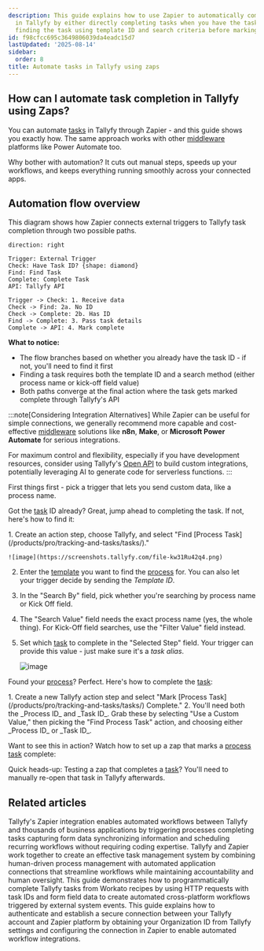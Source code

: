 ```yaml
---
description: This guide explains how to use Zapier to automatically complete tasks
  in Tallyfy by either directly completing tasks when you have the task ID or first
  finding the task using template ID and search criteria before marking it complete.
id: f98cfcc695c3649806039da4eadc15d7
lastUpdated: '2025-08-14'
sidebar:
  order: 8
title: Automate tasks in Tallyfy using zaps
---
```



## How can I automate task completion in Tallyfy using Zaps?

You can automate [tasks](/products/pro/tracking-and-tasks/tasks/) in Tallyfy through Zapier - and this guide shows you exactly how. The same approach works with other [middleware](/products/pro/integrations/middleware/) platforms like Power Automate too.

Why bother with automation? It cuts out manual steps, speeds up your workflows, and keeps everything running smoothly across your connected apps.

## Automation flow overview

This diagram shows how Zapier connects external triggers to Tallyfy task completion through two possible paths.

```d2
direction: right

Trigger: External Trigger
Check: Have Task ID? {shape: diamond}
Find: Find Task
Complete: Complete Task
API: Tallyfy API

Trigger -> Check: 1. Receive data
Check -> Find: 2a. No ID
Check -> Complete: 2b. Has ID
Find -> Complete: 3. Pass task details
Complete -> API: 4. Mark complete

```

**What to notice:**
- The flow branches based on whether you already have the task ID - if not, you'll need to find it first
- Finding a task requires both the template ID and a search method (either process name or kick-off field value)
- Both paths converge at the final action where the task gets marked complete through Tallyfy's API

:::note[Considering Integration Alternatives]
While Zapier can be useful for simple connections, we generally recommend more capable and cost-effective [middleware](/products/pro/integrations/middleware/) solutions like **n8n**, **Make**, or **Microsoft Power Automate** for serious integrations.

For maximum control and flexibility, especially if you have development resources, consider using Tallyfy's [Open API](/products/pro/integrations/open-api/) to build custom integrations, potentially leveraging AI to generate code for serverless functions.
:::

First things first - pick a trigger that lets you send custom data, like a process name.

Got the [task](/products/pro/tracking-and-tasks/tasks/) ID already? Great, jump ahead to completing the task. If not, here's how to find it:

<Steps>
1. Create an action step, choose Tallyfy, and select "Find [Process Task](/products/pro/tracking-and-tasks/tasks/)."

    ![image](https://screenshots.tallyfy.com/file-kw31Ru42q4.png)
2. Enter the [template](/products/pro/documenting/templates/) you want to find the [process](/products/pro/tracking-and-tasks/processes/) for. You can also let your trigger decide by sending the _Template ID_.
3. In the "Search By" field, pick whether you're searching by process name or Kick Off field.
4. The "Search Value" field needs the exact process name (yes, the whole thing). For Kick-Off field searches, use the "Filter Value" field instead.
5. Set which [task](/products/pro/tracking-and-tasks/tasks/) to complete in the "Selected Step" field. Your trigger can provide this value - just make sure it's a _task alias_.

    ![image](https://screenshots.tallyfy.com/file-Ib1LU2sgAY.png)
</Steps>

Found your [process](/products/pro/tracking-and-tasks/processes/)? Perfect. Here's how to complete the [task](/products/pro/tracking-and-tasks/tasks/):

<Steps>
1. Create a new Tallyfy action step and select "Mark [Process Task](/products/pro/tracking-and-tasks/tasks/) Complete."
2. You'll need both the _Process ID_ and _Task ID_. Grab these by selecting "Use a Custom Value," then picking the "Find Process Task" action, and choosing either _Process ID_ or _Task ID_.
</Steps>

Want to see this in action? Watch how to set up a zap that marks a [process task](/products/pro/tracking-and-tasks/tasks/) complete:

<lite-vimeo videoid="326754823"></lite-vimeo>

Quick heads-up: Testing a zap that completes a [task](/products/pro/tracking-and-tasks/tasks/)? You'll need to manually re-open that task in Tallyfy afterwards.


## Related articles
<CardGrid>
<LinkTitleCard header="<b>Middleware > Zapier</b>" href="/products/pro/integrations/middleware/zapier/" > Tallyfy's Zapier integration enables automated workflows between Tallyfy and thousands of business applications by triggering processes completing tasks capturing form data synchronizing information and scheduling recurring workflows without requiring coding expertise. </LinkTitleCard>
<LinkTitleCard header="<b>Zapier > Tallyfy and Zapier</b>" href="/products/pro/integrations/middleware/zapier/how-can-i-improve-task-management-with-tallyfy/" > Tallyfy and Zapier work together to create an effective task management system by combining human-driven process management with automated application connections that streamline workflows while maintaining accountability and human oversight. </LinkTitleCard>
<LinkTitleCard header="<b>Workato > Complete Tallyfy tasks from Workato</b>" href="/products/pro/integrations/middleware/workato/how-to-complete-tallyfy-tasks-from-workato/" > This guide demonstrates how to programmatically complete Tallyfy tasks from Workato recipes by using HTTP requests with task IDs and form field data to create automated cross-platform workflows triggered by external system events. </LinkTitleCard>
<LinkTitleCard header="<b>Zapier > Connect Tallyfy to Zapier</b>" href="/products/pro/integrations/middleware/zapier/how-to-connect-your-tallyfy-account-to-zapier/" > This guide explains how to authenticate and establish a secure connection between your Tallyfy account and Zapier platform by obtaining your Organization ID from Tallyfy settings and configuring the connection in Zapier to enable automated workflow integrations. </LinkTitleCard>
</CardGrid>